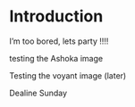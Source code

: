 
# Introduction

I'm too bored, lets party !!!!

testing the Ashoka image

Testing the voyant image (later)

Dealine Sunday

